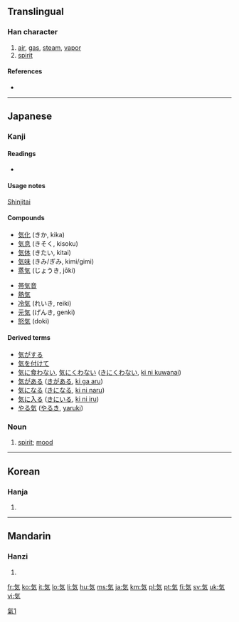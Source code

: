 {{also|氣|气|炁}}
==Translingual==

===Han character===
{{Han char|rn=84|rad=气|as=02|sn=6|four=|canj=人弓大 (ONK)|ids=⿹[[气]][[㐅]]}}

# [[air]], [[gas]], [[steam]], [[vapor]]
# [[spirit]]

====References====
* {{Han ref|kx=0599.041|dkj=17046|dj=0990.170|hdz=32010.031|uh=6C17|ud=27671}}

[[Category:CJKV characters simplified differently in Japan and China|氣1]]

----

==Japanese==

===Kanji===
{{ja-kanji|grade=1|rs=气02}}

====Readings====
* {{ja-readings|on=[[き]] (ki), [[け]] (ke)|kun=[[いき]] (iki)}}

====Usage notes====
[[shinjitai|Shinjitai]]

====Compounds====
{{top2}}
* [[気化]] (きか, kika)
* [[気息]] (きそく, kisoku)
* [[気体]] (きたい, kitai)
* [[気味]] (きみ/ぎみ, kimi/gimi)
* [[蒸気]] (じょうき, jōki)
{{mid2}}
* [[帯気音]]
* [[熱気]]
* [[冷気]] (れいき, reiki)
* [[元気]] (げんき, genki)
* [[怒気]] (doki)
{{bottom}}

====Derived terms====
* [[気がする]]
* [[気を付けて]]
* [[気に食わない]], [[気にくわない]] ([[きにくわない]], [[ki ni kuwanai]])
* [[気がある]] ([[きがある]], [[ki ga aru]])
* [[気になる]] ([[きになる]], [[ki ni naru]])
* [[気に入る]] ([[きにいる]], [[ki ni iru]])
* [[やる気]] ([[やるき]], [[yaruki]])

===Noun===
{{ja-noun|k|hira=き|rom=ki}}

# [[spirit]]; [[mood]]

----

==Korean==

===Hanja===
{{ko-hanja|hangeul=기|eumhun=기운|rv=gi|mr=ki|y=ki}}

# {{defn|Korean}}

----

==Mandarin==

===Hanzi===
{{cmn-hanzi|pin=[[qì]] ([[qi4]])|wg=ch'i<sup>4</sup>}}

# {{defn|Mandarin}}

[[fr:気]]
[[ko:気]]
[[it:気]]
[[lo:気]]
[[li:気]]
[[hu:気]]
[[ms:気]]
[[ja:気]]
[[km:気]]
[[pl:気]]
[[pt:気]]
[[fi:気]]
[[sv:気]]
[[uk:気]]
[[vi:気]]